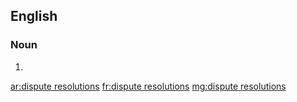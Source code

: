 ==English==

===Noun===
{{head|en}}

# {{plural of|dispute resolution}}

[[ar:dispute resolutions]]
[[fr:dispute resolutions]]
[[mg:dispute resolutions]]